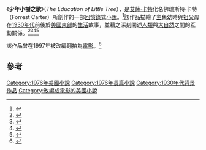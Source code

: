 《'''少年小樹之歌'''》（''The Education of Little Tree''），是[[艾薩·卡特|艾薩·卡特]]化名佛瑞斯特·卡特（Forrest Carter）所創作的一部[[回憶錄|回憶錄]]式[[小說|小說]]。<ref>{{Cite news|url=http://www.independent.co.uk/news/media/the-tall-tale-of-little-tree-and-the-cherokee-who-was-really-a-klansman-175400.html|title=The tall tale of Little Tree and the Cherokee who was really a|date=2002-09-01|newspaper=The Independent|accessdate=2017-05-18|language=en-GB|archive-date=2017-01-12|archive-url=https://web.archive.org/web/20170112233057/http://www.independent.co.uk/news/media/the-tall-tale-of-little-tree-and-the-cherokee-who-was-really-a-klansman-175400.html|dead-url=no}}</ref>該作品描繪了[[主角|主角]]幼時與[[祖父母|祖父母]]在[[1930年代|1930年代]]前後於[[美國東部|美國東部]]的[[生活|生活]]故事，並藉之深刻闡述[[人類|人類]]與[[大自然|大自然]]之間的互動關係。<ref>{{Cite news|url=http://www.people.com.cn/BIG5/41426/41428/3071362.html |title=坐下來聽首《少年小樹之歌》 |author=三少 |date=2004-12-22 |work= |newspaper=[[東方早報|東方早報]] |accessdate=2017-05-18 |deadurl=bot: unknown |archiveurl=https://archive.is/20170518180231/http://www.people.com.cn/BIG5/41426/41428/3071362.html |archivedate=2017-05-18 }}</ref><ref>{{Cite news|url=http://mail.nhu.edu.tw/~society/e-j/109/A10.htm |title=《少年小樹之歌》的主題意涵與敘事風格 |author=連美惠 |date=2017-05-18 |work= |newspaper=archive.is |accessdate=2017-05-18 |deadurl=bot: unknown |archiveurl=https://archive.is/20170518180212/http://mail.nhu.edu.tw/~society/e-j/109/A10.htm |archivedate=2017-05-18 }}</ref><ref>{{Cite news|url=http://www.books.com.tw/products/0010019018 |title=少年小樹之歌﹝新版﹞ |author= |date=2017-05-18 |work= |newspaper=[[博客來|博客來]] |accessdate=2017-05-18 |deadurl=bot: unknown |archiveurl=https://archive.is/20170518180137/http://www.books.com.tw/products/0010019018 |archivedate=2017-05-18 }}</ref><ref>{{Cite news|url=http://e-info.org.tw/node/108499 |title=【經典童在】重溫土地親情的雋永之作——少年小樹之歌 |author= |date=2017-05-18 |work= |newspaper=[[台灣環境資訊協會-環境資訊中心|台灣環境資訊協會-環境資訊中心]] |accessdate=2017-05-18 |deadurl=bot: unknown |archiveurl=https://archive.is/20170518180703/http://e-info.org.tw/node/108499 |archivedate=2017-05-18 }}</ref>

該作品曾在1997年被改編翻拍為[[電影|電影]]。<ref>{{Citation|last=Cromwell|first=James|title=The Education of Little Tree|date=1997-12-25|url=http://www.imdb.com/title/tt0119052/|last2=Cardinal|last3=Ashton|last4=Boorem|first2=Tantoo|first3=Joseph|first4=Mika|accessdate=2017-05-18|archive-date=2017-02-14|archive-url=https://web.archive.org/web/20170214133652/http://www.imdb.com/title/tt0119052/|dead-url=no}}</ref>

== 參考 ==
{{Reflist|colwidth=|}}{{wikiquote}}

[[Category:1976年美國小說|Category:1976年美國小說]]
[[Category:1976年長篇小說|Category:1976年長篇小說]]
[[Category:1930年代背景作品|Category:1930年代背景作品]]
[[Category:改編成電影的美國小說|Category:改編成電影的美國小說]]